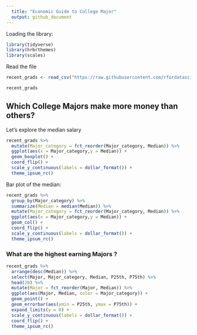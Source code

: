 ```yaml
---
  title: "Economic Guide to College Major"
  output: github_document
---
```


Loading the library:

```r
library(tidyverse)
library(hrbrthemes)
library(scales)
```

Read the file

```r
recent_grads <- read_csv("https://raw.githubusercontent.com/rfordatascience/tidytuesday/master/data/2018/2018-10-16/recent-grads.csv")

recent_grads
```

## Which College Majors make more money than others?

Let's explore the median salary

```r
recent_grads %>%
  mutate(Major_category = fct_reorder(Major_category, Median)) %>%
  ggplot(aes(x = Major_category,y = Median)) +
  geom_boxplot() +
  coord_flip() +
  scale_y_continuous(labels = dollar_format()) +
  theme_ipsum_rc()
```

Bar plot of the median:

```r
recent_grads %>%
  group_by(Major_category) %>%
  summarize(Median = median(Median)) %>%
  mutate(Major_category = fct_reorder(Major_category, Median)) %>%
  ggplot(aes(x = Major_category,y = Median)) +
  geom_col() +
  coord_flip() +
  scale_y_continuous(labels = dollar_format()) +
  theme_ipsum_rc()
```

### What are the highest earning Majors ?

```r
recent_grads %>%
  arrange(desc(Median)) %>%
  select(Major, Major_category, Median, P25th, P75th) %>%
  head(20) %>%
  mutate(Major = fct_reorder(Major, Median)) %>%
  ggplot(aes(Major, Median, color = Major_category)) +
  geom_point() +
  geom_errorbar(aes(ymin = P25th, ymax = P75th)) + 
  expand_limits(y = 0) +
  scale_y_continuous(labels = dollar_format()) + 
  coord_flip() +
  theme_ipsum_rc()
```

